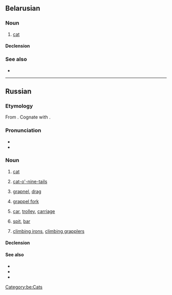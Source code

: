 ==Belarusian==
{{wikipedia|lang=be}}

===Noun===
{{head|be|noun}}

# [[cat]]

====Declension====
{{be-decl-noun|ко́шка|ко́шкі|ко́шкі|ко́шак|ко́шцы|ко́шкам|ко́шку|ко́шак|ко́шкай|ко́шкамі|ко́шцы|ко́шках}}

===See also===
* {{l|be|кот}}

[[Category:be:Cats]]

----

==Russian==

===Etymology===
From {{inh|ru|sla-pro|}}. Cognate with {{cog|uk|кі́шка}}.

===Pronunciation===
* {{ru-IPA|ко́шка}}
* {{audio|Ru-кошка.ogg|audio|lang=ru}}

===Noun===
{{ru-noun+|ко́шка|*|a=an}}

# [[cat]]
#: {{uxi|ru|[[жить]] [[как]] '''ко́шка''' [[с]] [[собака|соба́кой]]|to lead a cat-and-dog life}}
#: {{uxi|ru|[[игра́ть]] [[в]] '''ко́шки'''-мышки|play cat-and-mouse}}
#: {{uxi|ru|но́чью [[весь|все]] '''ко́шки''' се́ры|at night all cats are gray}}
#: {{uxi|ru|[[у]] него́ '''ко́шки''' [[скрести|скребу́т]] [[на]] [[се́рдце]]|he is sick at heart (very upset)}}
# [[cat-o'-nine-tails]]
# {{lb|ru|technical}} [[grapnel]], [[drag]]
# {{lb|ru|technical}} [[grappel fork]]
# {{lb|ru|cranes}} [[car]], [[trolley]], [[carriage]]
# {{lb|ru|geology}} [[spit]], [[bar]]
# {{lb|ru|in the plural}} [[climbing irons]], [[climbing grapplers]]

====Declension====
{{ru-noun-table|ко́шка|*|a=an}}

====See also====
* {{l|ru|кот}}
* {{l|ru|пуська}}
* {{l|ru|кисуня}}

{{topics|ru|Cats}}